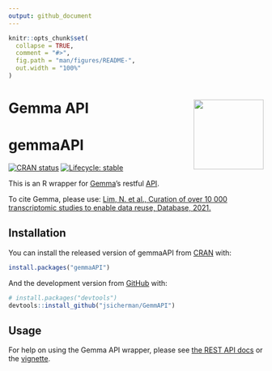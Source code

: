 ```yaml
---
output: github_document
---
```


```r
knitr::opts_chunk$set(
  collapse = TRUE,
  comment = "#>",
  fig.path = "man/figures/README-",
  out.width = "100%"
)
```

# Gemma API <img src='man/figures/logo.png' align="right" height="138" />

# gemmaAPI

<!-- badges: start -->
[![CRAN status](https://www.r-pkg.org/badges/version/gemmaAPI)](https://CRAN.R-project.org/package=gemmaAPI)
[![Lifecycle: stable](https://img.shields.io/badge/lifecycle-stable-brightgreen.svg)](https://www.tidyverse.org/lifecycle/#stable)
<!-- badges: end -->

This is an R wrapper for [Gemma](http://gemma.msl.ubc.ca)’s restful [API](https://gemma.msl.ubc.ca/resources/restapidocs/).

To cite Gemma, please use: [Lim, N. et al., Curation of over 10 000 transcriptomic studies to enable data reuse, Database, 2021.](https://doi.org/10.1093/database/baab006)

## Installation

You can install the released version of gemmaAPI from [CRAN](https://CRAN.R-project.org) with:

```r
install.packages("gemmaAPI")
```

And the development version from [GitHub](https://github.com/) with:

```r
# install.packages("devtools")
devtools::install_github("jsicherman/GemmAPI")
```

## Usage

For help on using the Gemma API wrapper, please see [the REST API docs](https://gemma.msl.ubc.ca/resources/restapidocs/) or the [vignette](vignettes/Usage.html).
